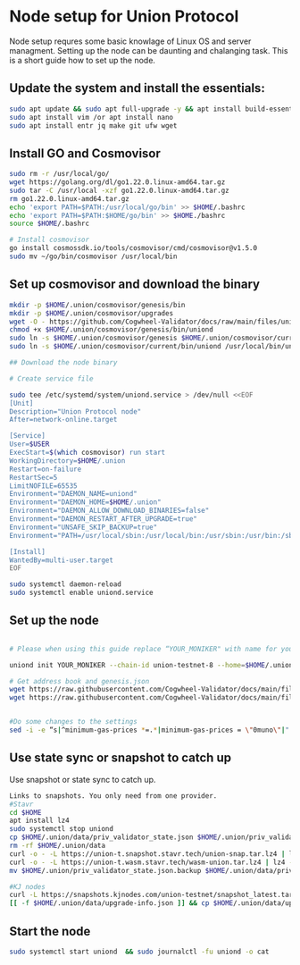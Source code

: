 # Node setup for Union Protocol

Node setup requres some basic knowlage of Linux OS and server managment. Setting up the node
can be daunting and chalanging task. This is a short guide how to set up the node.

## Update the system and install the essentials:

```bash
sudo apt update && sudo apt full-upgrade -y && apt install build-essential 
sudo apt install vim /or apt install nano 
sudo apt install entr jq make git ufw wget 
```

## Install GO and Cosmovisor

```bash
sudo rm -r /usr/local/go/
wget https://golang.org/dl/go1.22.0.linux-amd64.tar.gz
sudo tar -C /usr/local -xzf go1.22.0.linux-amd64.tar.gz
rm go1.22.0.linux-amd64.tar.gz
echo 'export PATH=$PATH:/usr/local/go/bin' >> $HOME/.bashrc
echo 'export PATH=$PATH:$HOME/go/bin' >> $HOME./bashrc
source $HOME/.bashrc

# Install cosmovisor
go install cosmossdk.io/tools/cosmovisor/cmd/cosmovisor@v1.5.0
sudo mv ~/go/bin/cosmovisor /usr/local/bin
```

## Set up cosmovisor and download the binary

```bash 
mkdir -p $HOME/.union/cosmovisor/genesis/bin
mkdir -p $HOME/.union/cosmovisor/upgrades
wget -O - https://github.com/Cogwheel-Validator/docs/raw/main/files/union-testnet/uniond-v0.22.0-linux-amd64.tar.gz | tar -xz -C $HOME/.union/cosmovisor/genesis/bin/
chmod +x $HOME/.union/cosmovisor/genesis/bin/uniond
sudo ln -s $HOME/.union/cosmovisor/genesis $HOME/.union/cosmovisor/current -f
sudo ln -s $HOME/.union/cosmovisor/current/bin/uniond /usr/local/bin/uniond -f

## Download the node binary

```

``` bash
# Create service file

sudo tee /etc/systemd/system/uniond.service > /dev/null <<EOF
[Unit]
Description="Union Protocol node"
After=network-online.target

[Service]
User=$USER
ExecStart=$(which cosmovisor) run start
WorkingDirectory=$HOME/.union
Restart=on-failure 
RestartSec=5
LimitNOFILE=65535
Environment="DAEMON_NAME=uniond"
Environment="DAEMON_HOME=$HOME/.union"
Environment="DAEMON_ALLOW_DOWNLOAD_BINARIES=false"
Environment="DAEMON_RESTART_AFTER_UPGRADE=true"
Environment="UNSAFE_SKIP_BACKUP=true"
Environment="PATH=/usr/local/sbin:/usr/local/bin:/usr/sbin:/usr/bin:/sbin:/bin:/usr/games:/usr/local/games:/snap/bin:$HOME/.union/cosmovisor/current/bin"

[Install]
WantedBy=multi-user.target
EOF

sudo systemctl daemon-reload
sudo systemctl enable uniond.service
```

## Set up the node 

```bash

# Please when using this guide replace “YOUR_MONIKER" with name for your node.

uniond init YOUR_MONIKER --chain-id union-testnet-8 --home=$HOME/.union/

# Get address book and genesis.json
wget https://raw.githubusercontent.com/Cogwheel-Validator/docs/main/files/union-testnet/genesis.json -O $HOME/.union/config/genesis.json
wget https://raw.githubusercontent.com/Cogwheel-Validator/docs/main/files/union-testnet/addrbook.json -O $HOME/.union/config/addrbook.json


#Do some changes to the settings
sed -i -e “s|^minimum-gas-prices *=.*|minimum-gas-prices = \"0muno\"|" $HOME/.union/config/app.toml
```

## Use state sync or snapshot to catch up

Use snapshot or state sync to catch up.


```bash
Links to snapshots. You only need from one provider.
#Stavr
cd $HOME
apt install lz4
sudo systemctl stop uniond
cp $HOME/.union/data/priv_validator_state.json $HOME/.union/priv_validator_state.json.backup
rm -rf $HOME/.union/data
curl -o - -L https://union-t.snapshot.stavr.tech/union-snap.tar.lz4 | lz4 -c -d - | tar -x -C $HOME/.union --strip-components 2
curl -o - -L https://union-t.wasm.stavr.tech/wasm-union.tar.lz4 | lz4 -c -d - | tar -x -C $HOME/.union --strip-components 2
mv $HOME/.union/priv_validator_state.json.backup $HOME/.union/data/priv_validator_state.json

#KJ nodes
curl -L https://snapshots.kjnodes.com/union-testnet/snapshot_latest.tar.lz4 | tar -Ilz4 -xf - -C $HOME/.union
[[ -f $HOME/.union/data/upgrade-info.json ]] && cp $HOME/.union/data/upgrade-info.json $HOME/.union/cosmovisor/genesis/upgrade-info.json
```

## Start the node

```bash
sudo systemctl start uniond  && sudo journalctl -fu uniond -o cat
```